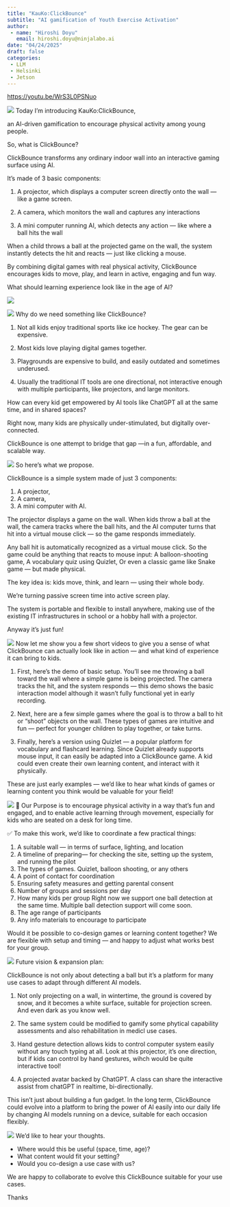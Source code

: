 ```yaml
---
title: "KauKo:ClickBounce"
subtitle: "AI gamification of Youth Exercise Activation"
author: 
 - name: "Hiroshi Doyu"
   email: hiroshi.doyu@ninjalabo.ai
date: "04/24/2025"
draft: false
categories:
 - LLM
 - Helsinki
 - Jetson
---
```

[https://youtu.be/WrS3L0PSNuo](https://youtu.be/WrS3L0PSNuo)

![](images/kaukoschool_1.png)
Today I’m introducing KauKo:ClickBounce,

an AI-driven gamification to encourage physical activity among young people.

So, what is ClickBounce?

ClickBounce transforms any ordinary indoor wall into an interactive gaming surface using AI.

It’s made of 3 basic components:

1. A projector, which displays a computer screen directly onto the wall — like a game screen.

2. A camera, which monitors the wall and captures any interactions

3. A mini computer running AI, which detects any action — like where a ball hits the wall

When a child throws a ball at the projected game on the wall, the system instantly detects the hit and reacts — just like clicking a mouse.

By combining digital games with real physical activity, ClickBounce encourages kids to move, play, and learn in active, engaging and fun way.

What should learning experience look like in the age of AI?


![](images/kaukoschool_2.png)


![](images/kaukoschool_3.png)
Why do we need something like ClickBounce?

1. Not all kids enjoy traditional sports like ice hockey. The gear can be expensive.

2. Most kids love playing digital games together.

3. Playgrounds are expensive to build, and easily outdated and sometimes underused.

4. Usually the traditional IT tools are one directional, not interactive enough with multiple participants, like projectors, and large monitors.

How can every kid get empowered by AI tools like ChatGPT all at the same time, and in shared spaces?

Right now, many kids are physically under-stimulated, but digitally over-connected.

ClickBounce is one attempt to bridge that gap —in a fun, affordable, and scalable way.


![](images/kaukoschool_4.png)
So here’s what we propose.

ClickBounce is a simple system made of just 3 components:

1. A projector,
2. A camera,
3. A mini computer with AI.

The projector displays a game on the wall. When kids throw a ball at the wall, the camera tracks where the ball hits, and the AI computer turns that hit into a virtual mouse click — so the game responds immediately.

Any ball hit is automatically recognized as a virtual mouse click. So the game could be anything that reacts to mouse input: A balloon-shooting game, A vocabulary quiz using Quizlet, Or even a classic game like Snake game — but made physical.

The key idea is: kids move, think, and learn — using their whole body.

We’re turning passive screen time into active screen play.

The system is portable and  flexible to install anywhere, making use of the existing IT infrastructures in school or a hobby hall with a projector. 

Anyway it's just fun!


![](images/kaukoschool_5.png)
Now let me show you a few short videos to give you a sense of what ClickBounce can actually look like in action — and what kind of experience it can bring to kids.

1. First, here's the demo of basic setup. You’ll see me throwing a ball toward the wall where a simple game is being projected. The camera tracks the hit, and the system responds — this demo shows the basic interaction model although it wasn't fully functional yet in early recording.

2. Next, here are a few simple games where the goal is to throw a ball to hit or “shoot” objects on the wall.
These types of games are intuitive and fun — perfect for younger children to play together, or take turns.

3. Finally, here’s a version using Quizlet — a popular platform for vocabulary and flashcard learning.
Since Quizlet already supports mouse input, it can easily be adapted into a ClickBounce game. A kid could even create their own learning content, and interact with it physically.

These are just early examples — we’d like to hear what kinds of games or learning content you think would be valuable for your field!


![](images/kaukoschool_6.png)
🎯 Our Purpose is to encourage physical activity in a way that’s fun and engaged, 
and to enable active learning through movement, especially for kids who are seated on a desk for long time.

✅ To make this work, we’d like to coordinate a few practical things:

1. A suitable wall — in terms of surface, lighting, and location
2. A timeline of preparing— for checking the site, setting up the system, and running the pilot
3. The types of games. Quizlet, balloon shooting, or any others
4.  A point of contact for coordination
5. Ensuring safety measures and getting parental consent
6. Number of groups and sessions per day
7. How many kids per group
Right now we support one ball detection at the same time. Multiple ball detection support will come soon.
8. The age range of participants
9. Any info materials to encourage to participate

Would it be possible to co-design games or learning content together? We are flexible with setup and timing — and happy to adjust what works best for your group.


![](images/kaukoschool_7.png)
Future vision & expansion plan:

ClickBounce is not only about detecting a ball but it's a platform for many use cases to adapt through different AI models.

1. Not only projecting on a wall, in wintertime, the ground is covered by snow, and it becomes a white surface, suitable for projection screen. And even dark as you know well.

2. The same system could be modified to gamify some phytical capability assessments and also rehabilitation in medicl use cases.

3. Hand gesture detection allows kids to control computer system easily without any touch typing at all. Look at this projector, it's one direction, but if kids can control by hand gestures, wihch would be quite interactive tool!

4. A projected avatar backed by ChatGPT. A class can share the interactive assist from chatGPT in realtime, bi-directionally.

 This isn’t just about building a fun gadget. In the long term, ClickBounce could evolve into a platform to bring the power of AI easily into our daily life by changing AI models running on a device, suitable for each occasion flexibly.


![](images/kaukoschool_8.png)
We’d like to hear your thoughts.

- Where would this be useful (space, time, age)?
- What content would fit your setting?
- Would you co-design a use case with us?

We are happy to collaborate to evolve this ClickBounce suitable for your use cases.

Thanks
